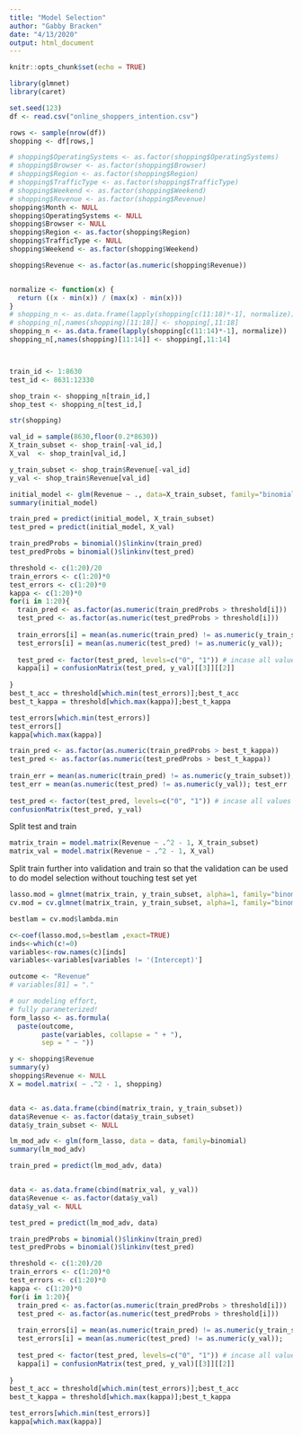 ```yaml
---
title: "Model Selection"
author: "Gabby Bracken"
date: "4/13/2020"
output: html_document
---
```


```r
knitr::opts_chunk$set(echo = TRUE)
```

```r
library(glmnet)
library(caret)
```

```r
set.seed(123)
df <- read.csv("online_shoppers_intention.csv")

rows <- sample(nrow(df))
shopping <- df[rows,]
```


```r
# shopping$OperatingSystems <- as.factor(shopping$OperatingSystems)
# shopping$Browser <- as.factor(shopping$Browser)
# shopping$Region <- as.factor(shopping$Region)
# shopping$TrafficType <- as.factor(shopping$TrafficType)
# shopping$Weekend <- as.factor(shopping$Weekend)
# shopping$Revenue <- as.factor(shopping$Revenue)
shopping$Month <- NULL
shopping$OperatingSystems <- NULL
shopping$Browser <- NULL
shopping$Region <- as.factor(shopping$Region)
shopping$TrafficType <- NULL
shopping$Weekend <- as.factor(shopping$Weekend)

shopping$Revenue <- as.factor(as.numeric(shopping$Revenue))


normalize <- function(x) {
  return ((x - min(x)) / (max(x) - min(x)))
}
# shopping_n <- as.data.frame(lapply(shopping[c(11:18)*-1], normalize)) 
# shopping_n[,names(shopping)[11:18]] <- shopping[,11:18]
shopping_n <- as.data.frame(lapply(shopping[c(11:14)*-1], normalize)) 
shopping_n[,names(shopping)[11:14]] <- shopping[,11:14]



train_id <- 1:8630
test_id <- 8631:12330

shop_train <- shopping_n[train_id,]
shop_test <- shopping_n[test_id,]

str(shopping)
```

```r
val_id = sample(8630,floor(0.2*8630))
X_train_subset <- shop_train[-val_id,]
X_val  <- shop_train[val_id,]

y_train_subset <- shop_train$Revenue[-val_id]
y_val <- shop_train$Revenue[val_id]
```

```r
initial_model <- glm(Revenue ~ ., data=X_train_subset, family="binomial")
summary(initial_model)
```

```r
train_pred = predict(initial_model, X_train_subset)
test_pred = predict(initial_model, X_val)

train_predProbs = binomial()$linkinv(train_pred)
test_predProbs = binomial()$linkinv(test_pred)

threshold <- c(1:20)/20
train_errors <- c(1:20)*0
test_errors <- c(1:20)*0
kappa <- c(1:20)*0
for(i in 1:20){
  train_pred <- as.factor(as.numeric(train_predProbs > threshold[i]))
  test_pred <- as.factor(as.numeric(test_predProbs > threshold[i]))
  
  train_errors[i] = mean(as.numeric(train_pred) != as.numeric(y_train_subset));
  test_errors[i] = mean(as.numeric(test_pred) != as.numeric(y_val));
  
  test_pred <- factor(test_pred, levels=c("0", "1")) # incase all values are 0 or 1
  kappa[i] = confusionMatrix(test_pred, y_val)[[3]][[2]]
  
}
best_t_acc = threshold[which.min(test_errors)];best_t_acc
best_t_kappa = threshold[which.max(kappa)];best_t_kappa

test_errors[which.min(test_errors)]
test_errors[]
kappa[which.max(kappa)]
```

```r
train_pred <- as.factor(as.numeric(train_predProbs > best_t_kappa))
test_pred <- as.factor(as.numeric(test_predProbs > best_t_kappa))
  
train_err = mean(as.numeric(train_pred) != as.numeric(y_train_subset)); train_err
test_err = mean(as.numeric(test_pred) != as.numeric(y_val)); test_err
  
test_pred <- factor(test_pred, levels=c("0", "1")) # incase all values are 0 or 1
confusionMatrix(test_pred, y_val)
```


Split test and train
```r
matrix_train = model.matrix(Revenue ~ .^2 - 1, X_train_subset)
matrix_val = model.matrix(Revenue ~ .^2 - 1, X_val)
```


Split train further into validation and train so that the validation can be used to do model selection without touching test set yet

```r
lasso.mod = glmnet(matrix_train, y_train_subset, alpha=1, family="binomial")
cv.mod = cv.glmnet(matrix_train, y_train_subset, alpha=1, family="binomial", type.measure = "class")

bestlam = cv.mod$lambda.min

c<-coef(lasso.mod,s=bestlam ,exact=TRUE)
inds<-which(c!=0)
variables<-row.names(c)[inds]
variables<-variables[variables != '(Intercept)']

outcome <- "Revenue"
# variables[81] = "."

# our modeling effort, 
# fully parameterized!
form_lasso <- as.formula(
  paste(outcome, 
        paste(variables, collapse = " + "), 
        sep = " ~ "))

y <- shopping$Revenue
summary(y)
shopping$Revenue <- NULL
X = model.matrix( ~ .^2 - 1, shopping)


data <- as.data.frame(cbind(matrix_train, y_train_subset))
data$Revenue <- as.factor(data$y_train_subset)
data$y_train_subset <- NULL

lm_mod_adv <- glm(form_lasso, data = data, family=binomial)
summary(lm_mod_adv)
```

```r
train_pred = predict(lm_mod_adv, data)


data <- as.data.frame(cbind(matrix_val, y_val))
data$Revenue <- as.factor(data$y_val)
data$y_val <- NULL

test_pred = predict(lm_mod_adv, data)

train_predProbs = binomial()$linkinv(train_pred)
test_predProbs = binomial()$linkinv(test_pred)

threshold <- c(1:20)/20
train_errors <- c(1:20)*0
test_errors <- c(1:20)*0
kappa <- c(1:20)*0
for(i in 1:20){
  train_pred <- as.factor(as.numeric(train_predProbs > threshold[i]))
  test_pred <- as.factor(as.numeric(test_predProbs > threshold[i]))
  
  train_errors[i] = mean(as.numeric(train_pred) != as.numeric(y_train_subset));
  test_errors[i] = mean(as.numeric(test_pred) != as.numeric(y_val));
  
  test_pred <- factor(test_pred, levels=c("0", "1")) # incase all values are 0 or 1
  kappa[i] = confusionMatrix(test_pred, y_val)[[3]][[2]]
  
}
best_t_acc = threshold[which.min(test_errors)];best_t_acc
best_t_kappa = threshold[which.max(kappa)];best_t_kappa

test_errors[which.min(test_errors)]
kappa[which.max(kappa)]
```

